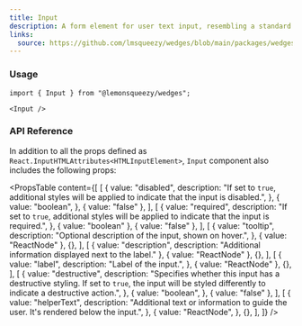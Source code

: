 ```yaml
---
title: Input
description: A form element for user text input, resembling a standard textarea field.
links:
  source: https://github.com/lmsqueezy/wedges/blob/main/packages/wedges/src/components/Input/Input.tsx
---
```


<PreviewComponent name="input/preview" />

### Usage

```tsx
import { Input } from "@lemonsqueezy/wedges";
```

```tsx showLineNumbers
<Input />
```

### API Reference

In addition to all the props defined as `React.InputHTMLAttributes<HTMLInputElement>`, `Input` component also includes the following props:

<PropsTable
  content={[
    [
      {
        value: "disabled",
        description:
          "If set to `true`, additional styles will be applied to indicate that the input is disabled.",
      },
      {
        value: "boolean",
      },
      { value: "false" },
    ],
    [
      {
        value: "required",
        description:
          "If set to `true`, additional styles will be applied to indicate that the input is required.",
      },
      { value: "boolean" },
      { value: "false" },
    ],
    [
      {
        value: "tooltip",
        description: "Optional description of the input, shown on hover.",
      },
      { value: "ReactNode" },
      {},
    ],
    [
      { value: "description", description: "Additional information displayed next to the label." },
      { value: "ReactNode" },
      {},
    ],
    [
      {
        value: "label",
        description: "Label of the input.",
      },
      { value: "ReactNode" },
      {},
    ],
    [
      {
        value: "destructive",
        description:
          "Specifies whether this input has a destructive styling. If set to `true`, the input will be styled differently to indicate a destructive action.",
      },
      {
        value: "boolean",
      },
      { value: "false" },
    ],
    [
      {
        value: "helperText",
        description:
          "Additional text or information to guide the user. It's rendered below the input.",
      },
      {
        value: "ReactNode",
      },
      {},
    ],
  ]}
/>

